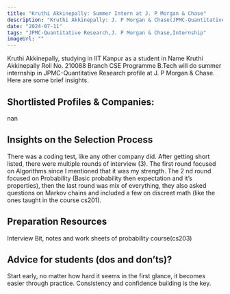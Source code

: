 ```yaml
---
title: "Kruthi Akkinepally: Summer Intern at J. P Morgan & Chase"
description: "Kruthi Akkinepally: J. P Morgan & Chase(JPMC-Quantitative Research)"
date: "2024-07-11"
tags: "JPMC-Quantitative Research,J. P Morgan & Chase,Internship"
imageUrl: ""
---
```


Kruthi Akkinepally, studying in IIT Kanpur as a  student in Name Kruthi Akkinepally Roll No.  210088 Branch CSE Programme B.Tech will do
 summer internship in JPMC-Quantitative Research profile at J. P Morgan & Chase. Here are some brief
insights.

## Shortlisted Profiles & Companies:
nan

## Insights on the Selection Process
There was a coding test, like any other company did. After getting short listed, there were multiple rounds of interview (3). The first round focused on Algorithms since I mentioned that it was my strength. The 2 nd round focused on Probability (Basic probability then expectation and it’s properties), then the last round was mix of everything, they also asked questions on Markov chains and included a few on discreet math (like the ones taught in the course cs201).

##  Preparation Resources
Interview Bit, notes and work sheets of probability course(cs203)

## Advice for students (dos and don’ts)? 
Start early, no matter how hard it seems in the first glance, it becomes easier through practice. Consistency and confidence building is the key.

